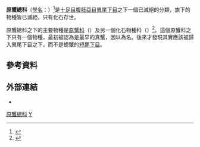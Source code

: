 {{Automatic Taxobox
| taxon = Eocarcinoidea
| authority = Withers, 1932
| fossil_range = {{fossil_range|Pliensbachian}}
| subdivision_ranks = [[屬_(生物)|屬]]
| subdivision = 
*[[原蟹科|原蟹科]] ''Eocarcinus''
*''[[Platykotta|Platykotta]]''
}}
'''原蟹總科'''（[[學名|學名]]：{{lang|la|Eocarcinoidea}}）<ref>{{cite web |url=http://www.doc88.com/p-6641639828216.html |title=中华绒螯蟹短尾化发育相关基因筛选 |author=查杰 |date=2009-05-21 |accessdate=2014-09-21 |language=zh-hans |archive-date=2018-10-05 |archive-url=https://web.archive.org/web/20181005203842/http://www.doc88.com/p-6641639828216.html |dead-url=no }}</ref>是[[十足目|十足目]][[腹胚亞目|腹胚亞目]][[異尾下目|異尾下目]]之下一個已滅絕的分類，旗下的物種皆已滅絕，只有化石存世。

原蟹總科之下的主要物種是[[原蟹科|原蟹科]]（{{lang|la|Eocarcinus}}）及另一個化石物種科（{{lang|la|Platykottidae}}）<ref name="Chablais">{{cite journal |author=Jérôme Chablais, Rodney M. Feldmann & Carrie E. Schweitzer |year=2011 |title=A new Triassic decapod, ''Platykotta akaina'', from the Arabian shelf of the northern United Arab Emirates: earliest occurrence of the Anomura |journal=[[Paläontologische_Zeitschrift|Paläontologische Zeitschrift]] |volume=85 |pages=93–102 |doi=10.1007/s12542-010-0080-y |url=http://decapoda.nhm.org/pdfs/31744/31744.pdf |format=[[Portable_Document_Format|PDF]] |access-date=2014-09-24 |archive-date=2017-07-03 |archive-url=https://web.archive.org/web/20170703125836/https://decapoda.nhm.org/pdfs/31744/31744.pdf |dead-url=no }}</ref>。這個原蟹科之下只有一個物種{{lang|la|''Eocarcinus praecursor''}}，最初被認為是最早的真蟹，因以為名。後來才發現其實應該被歸入異尾下目之下，而不是螃蟹的[[短尾下目|短尾下目]]。

== 參考資料 ==
{{reflist|32em}}

== 外部連結 ==
*{{commons category-inline|Eocarcinoidea}}
{{decapod-stub}}
{{十足目}}
{{taxonbar}}
[[Category:原蟹總科|]]
[[Category:_1832年描述的分类群|Y]]